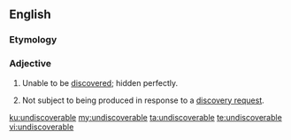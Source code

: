 ==English==

===Etymology===
{{prefix|en|un|discoverable}}

===Adjective===
{{en-adj}}
# Unable to be [[discover]]ed; hidden perfectly.
# {{lb|en|legal}} Not subject to being produced in response to a [[discovery request]].

[[ku:undiscoverable]]
[[my:undiscoverable]]
[[ta:undiscoverable]]
[[te:undiscoverable]]
[[vi:undiscoverable]]